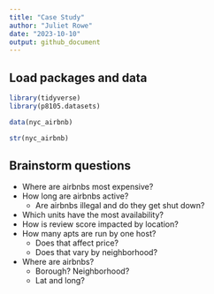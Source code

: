 ```yaml
---
title: "Case Study"
author: "Juliet Rowe"
date: "2023-10-10"
output: github_document
---
```



## Load packages and  data
```r
library(tidyverse)
library(p8105.datasets)

data(nyc_airbnb)

str(nyc_airbnb)
```


## Brainstorm questions

- Where are airbnbs most expensive?
- How long are airbnbs active?
  - Are airbnbs illegal and do they get shut down?
- Which units have the most availability?
- How is review score impacted by location?
- How many apts are run by one host?
  - Does that affect price?
  - Does that vary by neighborhood?
- Where are airbnbs?
  - Borough? Neighborhood?
  - Lat and long?

